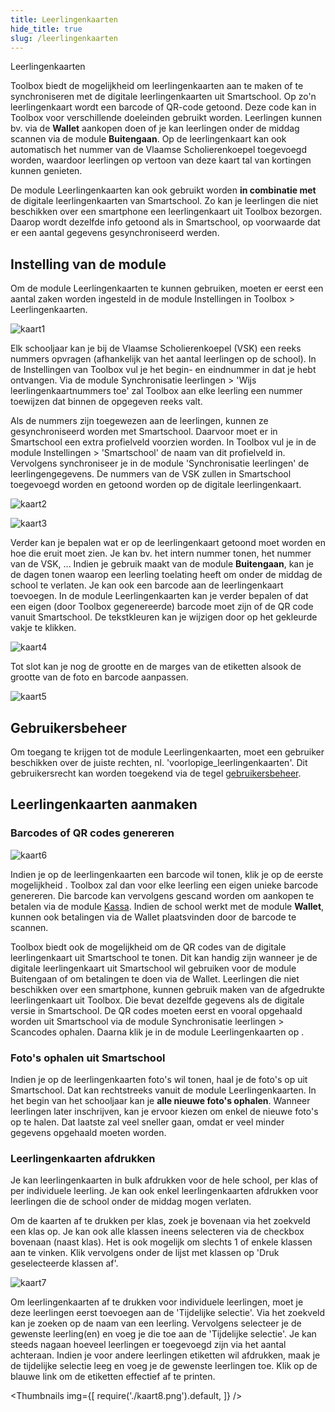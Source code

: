 ```yaml
---
title: Leerlingenkaarten
hide_title: true
slug: /leerlingenkaarten 
---
```


<ImageTitle img="leerlingenkaart.png">Leerlingenkaarten</ImageTitle>

Toolbox biedt de mogelijkheid om leerlingenkaarten aan te maken of te synchroniseren met de digitale leerlingenkaarten uit Smartschool. Op zo'n leerlingenkaart wordt een barcode of QR-code getoond. Deze code kan in Toolbox voor verschillende doeleinden gebruikt worden. Leerlingen kunnen bv. via de **Wallet** aankopen doen of je kan leerlingen onder de middag scannen via de module **Buitengaan**. Op de leerlingenkaart kan ook automatisch het nummer van de Vlaamse Scholierenkoepel toegevoegd worden, waardoor leerlingen op vertoon van deze kaart tal van kortingen kunnen genieten. 

De module Leerlingenkaarten kan ook gebruikt worden **in combinatie met** de digitale leerlingenkaarten van Smartschool. Zo kan je leerlingen die niet beschikken over een smartphone een leerlingenkaart uit Toolbox bezorgen. Daarop wordt dezelfde info getoond als in Smartschool, op voorwaarde dat er een aantal gegevens gesynchroniseerd werden.  

## Instelling van de module

Om de module Leerlingenkaarten te kunnen gebruiken, moeten er eerst een aantal zaken worden ingesteld in de module Instellingen in Toolbox > Leerlingenkaarten. 

![kaart1](./kaart1.PNG)

Elk schooljaar kan je bij de Vlaamse Scholierenkoepel (VSK) een reeks nummers opvragen (afhankelijk van het aantal leerlingen op de school). In de Instellingen van Toolbox vul je het begin- en eindnummer in dat je hebt ontvangen. Via de module Synchronisatie leerlingen > 'Wijs leerlingenkaartnummers toe' zal Toolbox aan elke leerling een nummer toewijzen dat binnen de opgegeven reeks valt. 

Als de nummers zijn toegewezen aan de leerlingen, kunnen ze gesynchroniseerd worden met Smartschool. Daarvoor moet er in Smartschool een extra profielveld voorzien worden. In Toolbox vul je in de module Instellingen > 'Smartschool' de naam van dit profielveld in. Vervolgens synchroniseer je in de module 'Synchronisatie leerlingen' de leerlingengegevens. De nummers van de VSK zullen in Smartschool toegevoegd worden en getoond worden op de digitale leerlingenkaart. 

![kaart2](./kaart2.png)

![kaart3](./kaart3.png)

Verder kan je bepalen wat er op de leerlingenkaart getoond moet worden en hoe die eruit moet zien. Je kan bv. het intern nummer tonen, het nummer van de VSK, ... Indien je gebruik maakt van de module **Buitengaan**, kan je de dagen tonen waarop een leerling toelating heeft om onder de middag de school te verlaten. Je kan ook een barcode aan de leerlingenkaart toevoegen. In de module Leerlingenkaarten kan je verder bepalen of dat een eigen (door Toolbox gegenereerde) barcode moet zijn of de QR code vanuit Smartschool. De tekstkleuren kan je wijzigen door op het gekleurde vakje te klikken. 

![kaart4](./kaart4.PNG)

Tot slot kan je nog de grootte  en de marges van de etiketten alsook de grootte van de foto en barcode aanpassen. 

![kaart5](./kaart5.PNG)

## Gebruikersbeheer

Om toegang te krijgen tot de module Leerlingenkaarten, moet een gebruiker beschikken over de juiste rechten, nl. 'voorlopige_leerlingenkaarten'. Dit gebruikersrecht kan worden toegekend via de tegel [gebruikersbeheer](/gebruikersbeheer). 

## Leerlingenkaarten aanmaken

### Barcodes of QR codes genereren

![kaart6](./kaart6.PNG)

Indien je op de leerlingenkaarten een barcode wil tonen, klik je op de eerste mogelijkheid <LegacyAction text ="Genereer barcodes"/>. Toolbox zal dan voor elke leerling een eigen unieke barcode genereren. Die barcode kan vervolgens gescand worden om aankopen te betalen via de module [Kassa](/kassa). Indien de school werkt met de module **Wallet**, kunnen ook betalingen via de Wallet plaatsvinden door de barcode te scannen. 

Toolbox biedt ook de mogelijkheid om de QR codes van de digitale leerlingenkaart uit Smartschool te tonen. Dit kan handig zijn wanneer je de digitale leerlingenkaart uit Smartschool wil gebruiken voor de module Buitengaan of om betalingen te doen via de Wallet. Leerlingen die niet beschikken over een smartphone, kunnen gebruik maken van de afgedrukte leerlingenkaart uit Toolbox. Die bevat dezelfde gegevens als de digitale versie in Smartschool. De QR codes moeten eerst en vooral opgehaald worden uit Smartschool via de module Synchronisatie leerlingen > Scancodes ophalen. Daarna klik je in de module Leerlingenkaarten op <LegacyAction text ="Genereer Smartschool QR codes"/>.

### Foto's ophalen uit Smartschool

Indien je op de leerlingenkaarten foto's wil tonen, haal je de foto's op uit Smartschool. Dat kan rechtstreeks vanuit de module Leerlingenkaarten. In het begin van het schooljaar kan je **alle nieuwe foto's ophalen**. Wanneer leerlingen later inschrijven, kan je ervoor kiezen om enkel de nieuwe foto's op te halen. Dat laatste zal veel sneller gaan, omdat er veel minder gegevens opgehaald moeten worden. 

### Leerlingenkaarten afdrukken 

Je kan leerlingenkaarten in bulk afdrukken voor de hele school, per klas of per individuele leerling. Je kan ook enkel leerlingenkaarten afdrukken voor leerlingen die de school onder de middag mogen verlaten. 

Om de kaarten af te drukken per klas, zoek je bovenaan via het zoekveld een klas op. Je kan ook alle klassen ineens selecteren via de checkbox bovenaan (naast klas). Het is ook mogelijk om slechts 1 of enkele klassen aan te vinken. Klik vervolgens onder de lijst met klassen op 'Druk geselecteerde klassen af'.

![kaart7](./kaart7.png)

Om leerlingenkaarten af te drukken voor individuele leerlingen, moet je deze leerlingen eerst toevoegen aan de 'Tijdelijke selectie'. Via het zoekveld kan je zoeken op de naam van een leerling. Vervolgens selecteer je de gewenste leerling(en) en voeg je die toe aan de 'Tijdelijke selectie'. Je kan steeds nagaan hoeveel leerlingen er toegevoegd zijn via het aantal achteraan. Indien je voor andere leerlingen etiketten wil afdrukken, maak je de tijdelijke selectie leeg en voeg je de gewenste leerlingen toe. Klik op de blauwe link <LegacyAction text="Tijdelijke selectie"/> om de etiketten effectief af te printen. 

<Thumbnails img={[
    require('./kaart8.png').default, 
]} />
